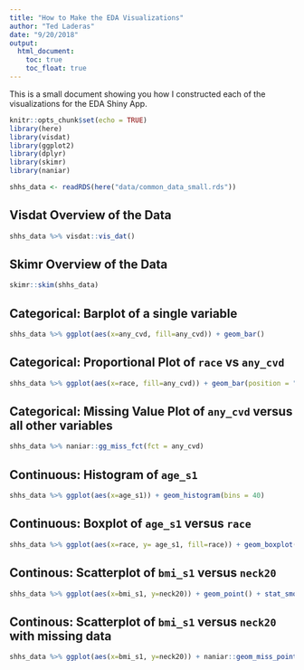 ```yaml
---
title: "How to Make the EDA Visualizations"
author: "Ted Laderas"
date: "9/20/2018"
output: 
  html_document:
    toc: true
    toc_float: true
---
```


This is a small document showing you how I constructed each of the visualizations for the EDA Shiny App.

```r
knitr::opts_chunk$set(echo = TRUE)
library(here)
library(visdat)
library(ggplot2)
library(dplyr)
library(skimr)
library(naniar)

shhs_data <- readRDS(here("data/common_data_small.rds"))
```

## Visdat Overview of the Data

```r
shhs_data %>% visdat::vis_dat()
```

## Skimr Overview of the Data

```r
skimr::skim(shhs_data)
```

## Categorical: Barplot of a single variable

```r
shhs_data %>% ggplot(aes(x=any_cvd, fill=any_cvd)) + geom_bar()
```

## Categorical: Proportional Plot of `race` vs `any_cvd`

```r
shhs_data %>% ggplot(aes(x=race, fill=any_cvd)) + geom_bar(position = "fill")
```

## Categorical: Missing Value Plot of `any_cvd` versus all other variables

```r
shhs_data %>% naniar::gg_miss_fct(fct = any_cvd)
```

## Continuous: Histogram of `age_s1`

```r
shhs_data %>% ggplot(aes(x=age_s1)) + geom_histogram(bins = 40)
```

## Continuous: Boxplot of `age_s1` versus `race`

```r
shhs_data %>% ggplot(aes(x=race, y= age_s1, fill=race)) + geom_boxplot()
```

## Continous: Scatterplot of `bmi_s1` versus `neck20`

```r
shhs_data %>% ggplot(aes(x=bmi_s1, y=neck20)) + geom_point() + stat_smooth(method="lm", se=FALSE)
```

## Continous: Scatterplot of `bmi_s1` versus `neck20` with missing data

```r
shhs_data %>% ggplot(aes(x=bmi_s1, y=neck20)) + naniar::geom_miss_point() + stat_smooth(method="lm", se=FALSE)
```
